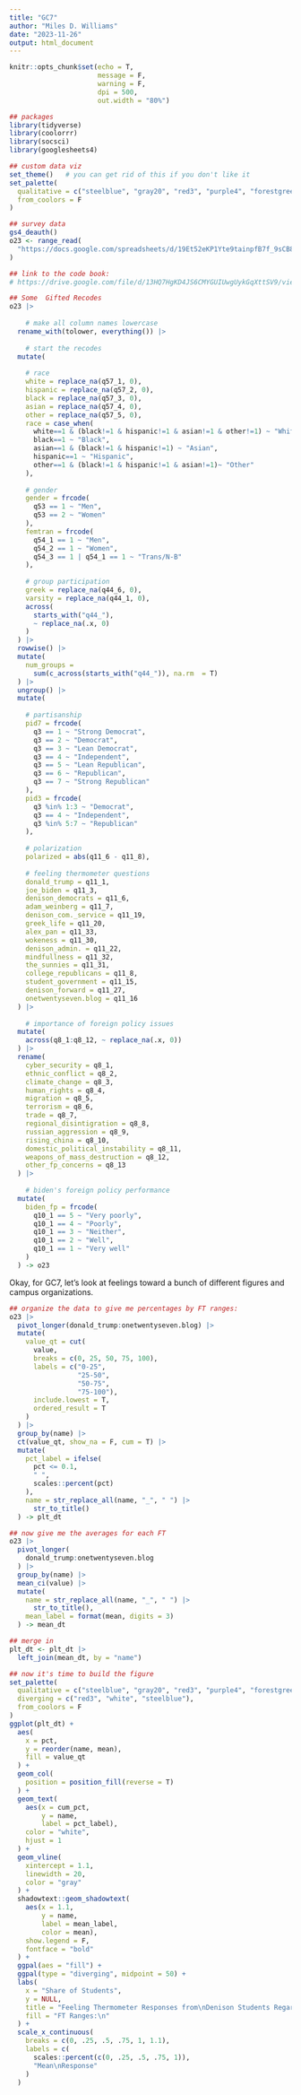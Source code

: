 ```yaml
---
title: "GC7"
author: "Miles D. Williams"
date: "2023-11-26"
output: html_document
---
```


```r
knitr::opts_chunk$set(echo = T,
                      message = F,
                      warning = F,
                      dpi = 500,
                      out.width = "80%")

## packages
library(tidyverse)
library(coolorrr)
library(socsci)
library(googlesheets4)

## custom data viz
set_theme()   # you can get rid of this if you don't like it
set_palette(
  qualitative = c("steelblue", "gray20", "red3", "purple4", "forestgreen"),
  from_coolors = F
)

## survey data
gs4_deauth()
o23 <- range_read(
  "https://docs.google.com/spreadsheets/d/19Et52eKP1Yte9tainpfB7f_9sCB8UAVM36DbR2ySyaI/edit#gid=1526346509"
)

## link to the code book:
# https://drive.google.com/file/d/13HQ7HgKD4JS6CMYGUIUwgUykGqXttSV9/view?usp=sharing

## Some  Gifted Recodes 
o23 |>
  
    # make all column names lowercase
  rename_with(tolower, everything()) |>
    
    # start the recodes
  mutate(
    
    # race
    white = replace_na(q57_1, 0),
    hispanic = replace_na(q57_2, 0),
    black = replace_na(q57_3, 0),
    asian = replace_na(q57_4, 0),
    other = replace_na(q57_5, 0),
    race = case_when(
      white==1 & (black!=1 & hispanic!=1 & asian!=1 & other!=1) ~ "White",
      black==1 ~ "Black",
      asian==1 & (black!=1 & hispanic!=1) ~ "Asian",
      hispanic==1 ~ "Hispanic",
      other==1 & (black!=1 & hispanic!=1 & asian!=1)~ "Other"
    ),
    
    # gender
    gender = frcode(
      q53 == 1 ~ "Men",
      q53 == 2 ~ "Women"
    ),
    femtran = frcode(
      q54_1 == 1 ~ "Men",
      q54_2 == 1 ~ "Women",
      q54_3 == 1 | q54_1 == 1 ~ "Trans/N-B"
    ),
    
    # group participation
    greek = replace_na(q44_6, 0),
    varsity = replace_na(q44_1, 0),
    across(
      starts_with("q44_"),
      ~ replace_na(.x, 0)
    )
  ) |>
  rowwise() |>
  mutate(
    num_groups = 
      sum(c_across(starts_with("q44_")), na.rm  = T)
  ) |>
  ungroup() |>
  mutate(
    
    # partisanship
    pid7 = frcode(
      q3 == 1 ~ "Strong Democrat",
      q3 == 2 ~ "Democrat",
      q3 == 3 ~ "Lean Democrat",
      q3 == 4 ~ "Independent",
      q3 == 5 ~ "Lean Republican",
      q3 == 6 ~ "Republican",
      q3 == 7 ~ "Strong Republican"
    ),
    pid3 = frcode(
      q3 %in% 1:3 ~ "Democrat",
      q3 == 4 ~ "Independent",
      q3 %in% 5:7 ~ "Republican"
    ),
    
    # polarization
    polarized = abs(q11_6 - q11_8),
    
    # feeling thermometer questions
    donald_trump = q11_1,
    joe_biden = q11_3,
    denison_democrats = q11_6,
    adam_weinberg = q11_7,
    denison_com._service = q11_19,
    greek_life = q11_20,
    alex_pan = q11_33,
    wokeness = q11_30,
    denison_admin. = q11_22,
    mindfullness = q11_32,
    the_sunnies = q11_31,
    college_republicans = q11_8,
    student_government = q11_15,
    denison_forward = q11_27,
    onetwentyseven.blog = q11_16
  ) |>
  
    # importance of foreign policy issues
  mutate(
    across(q8_1:q8_12, ~ replace_na(.x, 0))
  ) |>
  rename(
    cyber_security = q8_1,
    ethnic_conflict = q8_2,
    climate_change = q8_3,
    human_rights = q8_4,
    migration = q8_5,
    terrorism = q8_6,
    trade = q8_7,
    regional_disintigration = q8_8,
    russian_aggression = q8_9,
    rising_china = q8_10,
    domestic_political_instability = q8_11,
    weapons_of_mass_destruction = q8_12,
    other_fp_concerns = q8_13
  ) |>
  
    # biden's foreign policy performance
  mutate(
    biden_fp = frcode(
      q10_1 == 5 ~ "Very poorly",
      q10_1 == 4 ~ "Poorly",
      q10_1 == 3 ~ "Neither",
      q10_1 == 2 ~ "Well",
      q10_1 == 1 ~ "Very well"
    )
  ) -> o23

```

Okay, for GC7, let's look at feelings toward a bunch of different figures and campus organizations. 

```r

## organize the data to give me percentages by FT ranges:
o23 |>
  pivot_longer(donald_trump:onetwentyseven.blog) |>
  mutate(
    value_qt = cut(
      value,
      breaks = c(0, 25, 50, 75, 100),
      labels = c("0-25", 
                 "25-50",
                 "50-75",
                 "75-100"),
      include.lowest = T,
      ordered_result = T
    )
  ) |>
  group_by(name) |>
  ct(value_qt, show_na = F, cum = T) |>
  mutate(
    pct_label = ifelse(
      pct <= 0.1,
      " ",
      scales::percent(pct)
    ),
    name = str_replace_all(name, "_", " ") |>
      str_to_title()
  ) -> plt_dt

## now give me the averages for each FT
o23 |>
  pivot_longer(
    donald_trump:onetwentyseven.blog
  ) |>
  group_by(name) |>
  mean_ci(value) |>
  mutate(
    name = str_replace_all(name, "_", " ") |>
      str_to_title(),
    mean_label = format(mean, digits = 3)
  ) -> mean_dt

## merge in
plt_dt <- plt_dt |>
  left_join(mean_dt, by = "name")

## now it's time to build the figure
set_palette(
  qualitative = c("steelblue", "gray20", "red3", "purple4", "forestgreen"),
  diverging = c("red3", "white", "steelblue"),
  from_coolors = F
)
ggplot(plt_dt) +
  aes(
    x = pct,
    y = reorder(name, mean),
    fill = value_qt
  ) +
  geom_col(
    position = position_fill(reverse = T)
  ) +
  geom_text(
    aes(x = cum_pct,
        y = name,
        label = pct_label),
    color = "white",
    hjust = 1
  ) +
  geom_vline(
    xintercept = 1.1,
    linewidth = 20,
    color = "gray"
  ) +
  shadowtext::geom_shadowtext(
    aes(x = 1.1,
        y = name,
        label = mean_label,
        color = mean),
    show.legend = F,
    fontface = "bold"
  ) +
  ggpal(aes = "fill") +
  ggpal(type = "diverging", midpoint = 50) +
  labs(
    x = "Share of Students",
    y = NULL,
    title = "Feeling Thermometer Responses from\nDenison Students Regarding...",
    fill = "FT Ranges:\n"
  ) +
  scale_x_continuous(
    breaks = c(0, .25, .5, .75, 1, 1.1),
    labels = c(
      scales::percent(c(0, .25, .5, .75, 1)),
      "Mean\nResponse"
    )
  )
```

